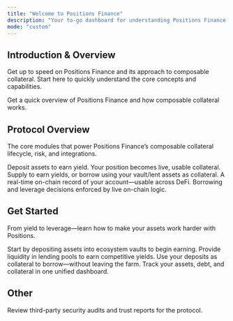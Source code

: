 ```yaml
---
title: "Welcome to Positions Finance"
description: "Your to-go dashboard for understanding Positions Finance."
mode: "custom"
---
```


## Introduction & Overview

Get up to speed on Positions Finance and its approach to composable collateral. Start here to quickly understand the core concepts and capabilities.

<Card title="Start here" icon="rocket" horizontal href="/introduction/what-is-positions-finance">
  Get a quick overview of Positions Finance and how composable collateral works.
</Card>

## Protocol Overview

The core modules that power Positions Finance’s composable collateral lifecycle, risk, and integrations.

<Columns cols={2}>
  <Card title="Vaults" icon="vault" href="/protocol-overview/vaults">
    Deposit assets to earn yield. Your position becomes live, usable collateral.
  </Card>
  <Card title="Lend/Borrow" icon="money-bill-wheat" href="/protocol-overview/lend-borrow-market">
    Supply to earn yields, or borrow using your vault/lent assets as collateral.
  </Card>
  <Card title="Proof-of-Collateral" icon="credit-card-front" href="/protocol-overview/proof-of-collateral-mechanism">
    A real-time on-chain record of your account—usable across DeFi.
  </Card>
  <Card title="Protocol Flow" icon="arrows-rotate" href="/protocol-overview/protocol-flow">
    Borrowing and leverage decisions enforced by live on-chain logic.
  </Card>
</Columns>

## Get Started

From yield to leverage—learn how to make your assets work harder with Positions.

<Columns cols={2}>
  <Card title="Deposit to Vaults" icon="vault" href="/getting-started/deposit-to-vaults">
    Start by depositing assets into ecosystem vaults to begin earning.
  </Card>
  <Card title="Supply Liquidity to Earn Yields" icon="money-bill-trend-up" href="/getting-started/earn-yields">
    Provide liquidity in lending pools to earn competitive yields.
  </Card>
  <Card title="Start Borrowing" icon="money-bill-transfer" href="/getting-started/borrow-liquidity">
    Use your deposits as collateral to borrow—without leaving the farm.
  </Card>
  <Card title="Manage Your Portfolio" icon="credit-card-blank" href="/getting-started/manage-portfolio">
    Track your assets, debt, and collateral in one unified dashboard.
  </Card>
</Columns>

## Other

<Card title="Audits" icon="shield-halved">
  Review third-party security audits and trust reports for the protocol.
</Card>